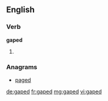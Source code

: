 ==English==

===Verb===
'''gaped'''

# {{past of|[[gape]]}}

===Anagrams===
* [[paged#English|paged]]

[[de:gaped]]
[[fr:gaped]]
[[mg:gaped]]
[[vi:gaped]]